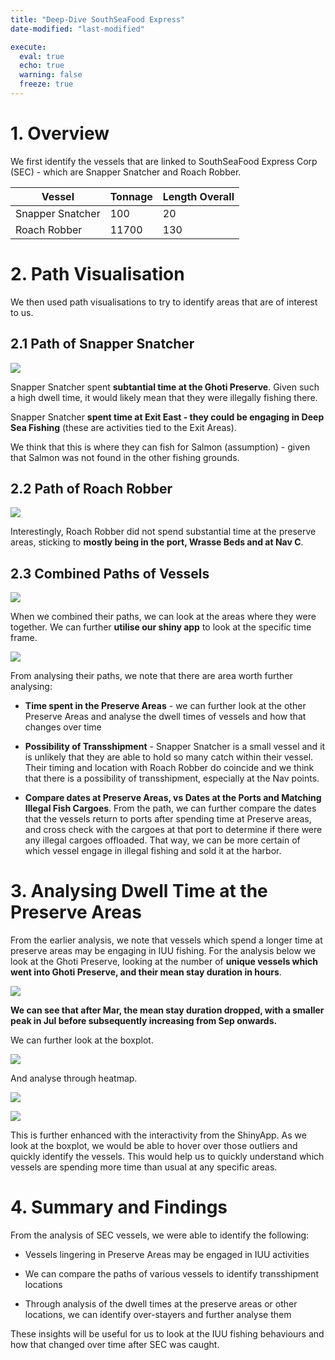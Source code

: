 ```yaml
---
title: "Deep-Dive SouthSeaFood Express"
date-modified: "last-modified" 

execute:   
  eval: true   
  echo: true   
  warning: false   
  freeze: true 
---
```


# 1. Overview

We first identify the vessels that are linked to SouthSeaFood Express Corp (SEC) - which are Snapper Snatcher and Roach Robber.

| Vessel           | Tonnage | Length Overall |
|------------------|---------|----------------|
| Snapper Snatcher | 100     | 20             |
| Roach Robber     | 11700   | 130            |

# 2. Path Visualisation

We then used path visualisations to try to identify areas that are of interest to us.

## 2.1 Path of Snapper Snatcher

![](images/000018.png)

Snapper Snatcher spent **subtantial time at the Ghoti Preserve**. Given such a high dwell time, it would likely mean that they were illegally fishing there.

Snapper Snatcher **spent time at Exit East - they could be engaging in Deep Sea Fishing** (these are activities tied to the Exit Areas).

We think that this is where they can fish for Salmon (assumption) - given that Salmon was not found in the other fishing grounds.

## 2.2 Path of Roach Robber

![](images/000016.png)

Interestingly, Roach Robber did not spend substantial time at the preserve areas, sticking to **mostly being in the port, Wrasse Beds and at Nav C**.

## 2.3 Combined Paths of Vessels

![](images/000010.png)

When we combined their paths, we can look at the areas where they were together. We can further **utilise our shiny app** to look at the specific time frame.

![](images/Picture1.png)

From analysing their paths, we note that there are area worth further analysing:

-   **Time spent in the Preserve Areas** - we can further look at the other Preserve Areas and analyse the dwell times of vessels and how that changes over time

-   **Possibility of Transshipment** - Snapper Snatcher is a small vessel and it is unlikely that they are able to hold so many catch within their vessel. Their timing and location with Roach Robber do coincide and we think that there is a possibility of transshipment, especially at the Nav points.

-   **Compare dates at Preserve Areas, vs Dates at the Ports and Matching Illegal Fish Cargoes**. From the path, we can further compare the dates that the vessels return to ports after spending time at Preserve areas, and cross check with the cargoes at that port to determine if there were any illegal cargoes offloaded. That way, we can be more certain of which vessel engage in illegal fishing and sold it at the harbor.

# 3. Analysing Dwell Time at the Preserve Areas

From the earlier analysis, we note that vessels which spend a longer time at preserve areas may be engaging in IUU fishing. For the analysis below we look at the Ghoti Preserve, looking at the number of **unique vessels which went into Ghoti Preserve, and their mean stay duration in hours**.

![](images/11.png)

**We can see that after Mar, the mean stay duration dropped, with a smaller peak in Jul before subsequently increasing from Sep onwards.**

We can further look at the boxplot.

![](images/12.png)

And analyse through heatmap.

![](images/13.png)

![](images/clipboard-4213340331.png)

This is further enhanced with the interactivity from the ShinyApp. As we look at the boxplot, we would be able to hover over those outliers and quickly identify the vessels. This would help us to quickly understand which vessels are spending more time than usual at any specific areas.

# 4. Summary and Findings

From the analysis of SEC vessels, we were able to identify the following:

-   Vessels lingering in Preserve Areas may be engaged in IUU activities

-   We can compare the paths of various vessels to identify transshipment locations

-   Through analysis of the dwell times at the preserve areas or other locations, we can identify over-stayers and further analyse them

These insights will be useful for us to look at the IUU fishing behaviours and how that changed over time after SEC was caught.
